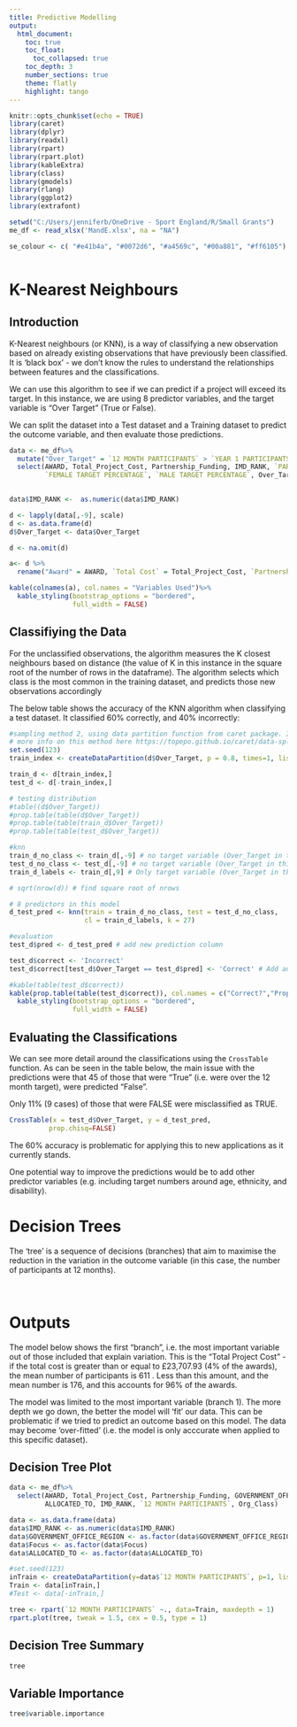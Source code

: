 ```yaml
---
title: Predictive Modelling
output: 
  html_document:
    toc: true
    toc_float:
      toc_collapsed: true
    toc_depth: 3
    number_sections: true
    theme: flatly
    highlight: tango
---
```

<link rel="stylesheet" href="styles.css" type="text/css">
```r
knitr::opts_chunk$set(echo = TRUE)
library(caret)
library(dplyr)
library(readxl)
library(rpart)
library(rpart.plot)
library(kableExtra)
library(class)
library(gmodels)
library(rlang)
library(ggplot2)
library(extrafont)

setwd("C:/Users/jenniferb/OneDrive - Sport England/R/Small Grants")
me_df <- read_xlsx('MandE.xlsx', na = "NA")

se_colour <- c( "#e41b4a", "#0072d6", "#a4569c", "#00a881", "#ff6105") # custom colours to use in the chart



```

# K-Nearest Neighbours

## Introduction

K-Nearest neighbours (or KNN), is a way of classifying a new observation based on already existing observations that have previously been classified. It is 'black box' - we don't know the rules to understand the relationships between features and the classifications.

We can use this algorithm to see if we can predict if a project will exceed its target. In this instance, we are using 8 predictor variables, and the target variable is "Over Target" (True or False).

We can split the dataset into a Test dataset and a Training dataset to predict the outcome variable, and then evaluate those predictions. 

```r
data <- me_df%>%
  mutate("Over_Target" = `12 MONTH PARTICIPANTS` > `YEAR 1 PARTICIPANTS TARGET`)%>%
  select(AWARD, Total_Project_Cost, Partnership_Funding, IMD_RANK, `PARTICIPANTS BASELINE`, `YEAR 1 PARTICIPANTS TARGET`,
         `FEMALE TARGET PERCENTAGE`, `MALE TARGET PERCENTAGE`, Over_Target)
  

data$IMD_RANK <-  as.numeric(data$IMD_RANK)

d <- lapply(data[,-9], scale)
d <- as.data.frame(d)
d$Over_Target <- data$Over_Target  

d <- na.omit(d)

a<- d %>%
  rename("Award" = AWARD, `Total Cost` = Total_Project_Cost, `Partnership Funding` = Partnership_Funding, `IMD Rank`= IMD_RANK, "Baseline" = PARTICIPANTS.BASELINE, `12 Month Target` = YEAR.1.PARTICIPANTS.TARGET, `Female Target` = FEMALE.TARGET.PERCENTAGE, `Male Target` = MALE.TARGET.PERCENTAGE, `Over Target - Target Variable` = Over_Target )

kable(colnames(a), col.names = "Variables Used")%>%
  kable_styling(bootstrap_options = "bordered",
                full_width = FALSE) 


```

## Classifiying the Data

For the unclassified observations, the algorithm measures the K closest neighbours based on distance (the value of K in this instance in the square root of the number of rows in the dataframe). The algorithm selects which class is the most common in the training dataset, and predicts those new observations accordingly

The below table shows the accuracy of the KNN algorithm when classifying a test dataset. It classified 60% correctly, and 40% incorrectly:

```r

#sampling method 2, using data partition function from caret package. It attempts to retain similar distributions of species across the train and test datasets. Times argument is number of partitions to create , List defines how you want the multiple partitions stored (list or matrix) 
# more info on this method here https://topepo.github.io/caret/data-splitting.html
set.seed(123)
train_index <- createDataPartition(d$Over_Target, p = 0.8, times=1, list = FALSE) # from caret package. !st argument is dependent varaible, p = split, times = number it runs, list = false if 1 tmes

train_d <- d[train_index,]
test_d <- d[-train_index,]

# testing distribution
#table((d$Over_Target))
#prop.table(table(d$Over_Target))
#prop.table(table(train_d$Over_Target))
#prop.table(table(test_d$Over_Target))

#knn
train_d_no_class <- train_d[,-9] # no target variable (Over_Target in this case)
test_d_no_class <- test_d[,-9] # no target variable (Over_Target in this case)
train_d_labels <- train_d[,9] # Only target variable (Over_Target in this case)

# sqrt(nrow(d)) # find square root of nrows 

# 8 predictors in this model
d_test_pred <- knn(train = train_d_no_class, test = test_d_no_class,
                   cl = train_d_labels, k = 27)

#evaluation
test_d$pred <- d_test_pred # add new prediction column

test_d$correct <- 'Incorrect'
test_d$correct[test_d$Over_Target == test_d$pred] <- 'Correct' # Add another column which shows if correct

#kable(table(test_d$correct)) 
kable(prop.table(table(test_d$correct)), col.names = c("Correct?","Proportion"))%>%
  kable_styling(bootstrap_options = "bordered",
                full_width = FALSE) 

```
## Evaluating the Classifications
We can see more detail around the classifications using the `CrossTable` function. As can be seen in the table below, the main issue with the predictions were that 45 of those that were "True" (i.e. were over the 12 month target),  were  predicted "False".

Only 11% (9 cases) of those that were FALSE were misclassified as TRUE.


```r
CrossTable(x = test_d$Over_Target, y = d_test_pred,
          prop.chisq=FALSE)
```

The 60% accuracy is problematic for applying this to new applications as it currently stands.

One potential way to improve the predictions would be to add other predictor variables (e.g. including target numbers around age, ethnicity, and disability). 


# Decision Trees

The ‘tree’ is a sequence of decisions (branches) that aim to maximise the reduction in the variation in the outcome variable (in this case, the number of participants at 12 months).

<br>

# Outputs  {.tabset .tabset-fade .tabset-pills} 
The model below shows the first "branch", i.e. the most important variable out of those included that explain variation.  This is the "Total Project Cost" - if the total cost is greater than or equal to £23,707.93 (4% of the awards), the mean number of participants is 611 . Less than this amount, and the mean number is 176, and this accounts for 96% of the awards.

The model was limited to the most important variable (branch 1). The more depth we go down, the better the model will 'fit' our data. This can be problematic if we tried to predict an outcome based on this model. The data may become 'over-fitted' (i.e. the model is only acccurate when applied to this specific dataset).

## Decision Tree Plot
```r

data <- me_df%>%
  select(AWARD, Total_Project_Cost, Partnership_Funding, GOVERNMENT_OFFICE_REGION, Focus,
         ALLOCATED_TO, IMD_RANK, `12 MONTH PARTICIPANTS`, Org_Class)

data <- as.data.frame(data)
data$IMD_RANK <- as.numeric(data$IMD_RANK)
data$GOVERNMENT_OFFICE_REGION <- as.factor(data$GOVERNMENT_OFFICE_REGION)
data$Focus <- as.factor(data$Focus)
data$ALLOCATED_TO <- as.factor(data$ALLOCATED_TO)

#set.seed(123)
inTrain <- createDataPartition(y=data$`12 MONTH PARTICIPANTS`, p=1, list=FALSE) 
Train <- data[inTrain,]
#Test <- data[-inTrain,]

tree <- rpart(`12 MONTH PARTICIPANTS` ~., data=Train, maxdepth = 1)
rpart.plot(tree, tweak = 1.5, cex = 0.5, type = 1)
```

## Decision Tree Summary
```r
tree
```


## Variable Importance
```r
tree$variable.importance
```

